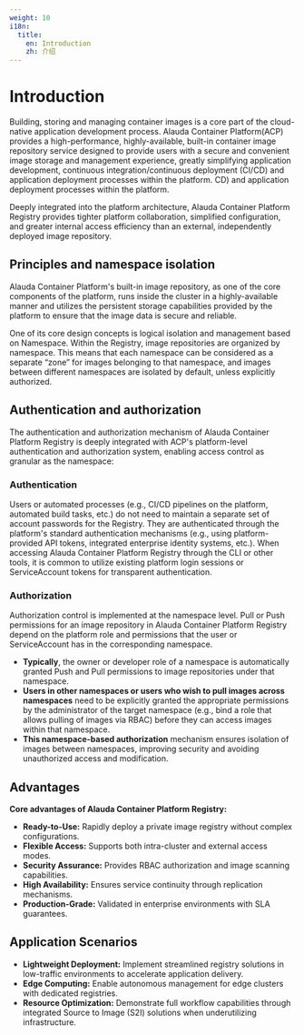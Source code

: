 ```yaml
---
weight: 10
i18n:
  title:
    en: Introduction
    zh: 介绍
---
```


# Introduction

Building, storing and managing container images is a core part of the cloud-native application development process. Alauda Container Platform(ACP) provides a high-performance, highly-available, built-in container image repository service designed to provide users with a secure and convenient image storage and management experience, greatly simplifying application development, continuous integration/continuous deployment (CI/CD) and application deployment processes within the platform. CD) and application deployment processes within the platform.

Deeply integrated into the platform architecture, Alauda Container Platform Registry provides tighter platform collaboration, simplified configuration, and greater internal access efficiency than an external, independently deployed image repository.

## Principles and namespace isolation
Alauda Container Platform's built-in image repository, as one of the core components of the platform, runs inside the cluster in a highly-available manner and utilizes the persistent storage capabilities provided by the platform to ensure that the image data is secure and reliable.

One of its core design concepts is logical isolation and management based on Namespace. Within the Registry, image repositories are organized by namespace. This means that each namespace can be considered as a separate “zone” for images belonging to that namespace, and images between different namespaces are isolated by default, unless explicitly authorized.

## Authentication and authorization

The authentication and authorization mechanism of Alauda Container Platform Registry is deeply integrated with ACP's platform-level authentication and authorization system, enabling access control as granular as the namespace:

### Authentication
Users or automated processes (e.g., CI/CD pipelines on the platform, automated build tasks, etc.) do not need to maintain a separate set of account passwords for the Registry. They are authenticated through the platform's standard authentication mechanisms (e.g., using platform-provided API tokens, integrated enterprise identity systems, etc.). When accessing Alauda Container Platform Registry through the CLI or other tools, it is common to utilize existing platform login sessions or ServiceAccount tokens for transparent authentication.

### Authorization
Authorization control is implemented at the namespace level. Pull or Push permissions for an image repository in Alauda Container Platform Registry depend on the platform role and permissions that the user or ServiceAccount has in the corresponding namespace.

 - **Typically**, the owner or developer role of a namespace is automatically granted Push and Pull permissions to image repositories under that namespace.
 - **Users in other namespaces or users who wish to pull images across namespaces** need to be explicitly granted the appropriate permissions by the administrator of the target namespace (e.g., bind a role that allows pulling of images via RBAC) before they can access images within that namespace.
 - **This namespace-based authorization** mechanism ensures isolation of images between namespaces, improving security and avoiding unauthorized access and modification.

## Advantages

**Core advantages of Alauda Container Platform Registry:**

- **Ready-to-Use:** Rapidly deploy a private image registry without complex configurations.
- **Flexible Access:** Supports both intra-cluster and external access modes.
- **Security Assurance:** Provides RBAC authorization and image scanning capabilities.
- **High Availability:** Ensures service continuity through replication mechanisms.
- **Production-Grade:** Validated in enterprise environments with SLA guarantees.

## Application Scenarios

- **Lightweight Deployment:** Implement streamlined registry solutions in low-traffic environments to accelerate application delivery.
- **Edge Computing:** Enable autonomous management for edge clusters with dedicated registries.
- **Resource Optimization:** Demonstrate full workflow capabilities through integrated Source to Image (S2I) solutions when underutilizing infrastructure.
